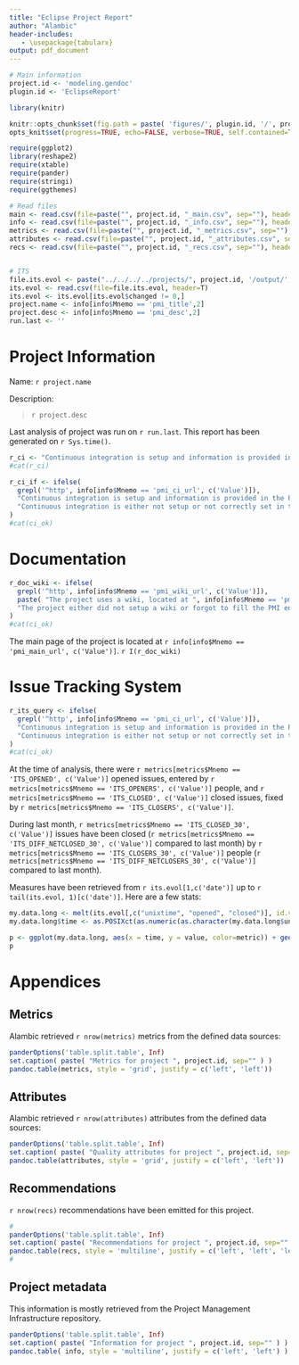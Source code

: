 ```yaml
---
title: "Eclipse Project Report"
author: "Alambic"
header-includes:
   - \usepackage{tabularx}
output: pdf_document
---
```


```r
# Main information
project.id <- 'modeling.gendoc'
plugin.id <- 'EclipseReport'

library(knitr)

knitr::opts_chunk$set(fig.path = paste( 'figures/', plugin.id, '/', project.id, '/', sep=""))
opts_knit$set(progress=TRUE, echo=FALSE, verbose=TRUE, self.contained=T)

require(ggplot2)
library(reshape2)
require(xtable)
require(pander)
require(stringi)
require(ggthemes)

# Read files
main <- read.csv(file=paste("", project.id, "_main.csv", sep=""), header=T)
info <- read.csv(file=paste("", project.id, "_info.csv", sep=""), header=T)
metrics <- read.csv(file=paste("", project.id, "_metrics.csv", sep=""), header=T)
attributes <- read.csv(file=paste("", project.id, "_attributes.csv", sep=""), header=T)
recs <- read.csv(file=paste("", project.id, "_recs.csv", sep=""), header=T)


# ITS
file.its.evol <- paste("../../../../projects/", project.id, '/output/', project.id, "_its_evol.csv", sep="")
its.evol <- read.csv(file=file.its.evol, header=T)
its.evol <- its.evol[its.evol$changed != 0,]
project.name <- info[info$Mnemo == 'pmi_title',2]
project.desc <- info[info$Mnemo == 'pmi_desc',2]
run.last <- ''
```

# Project Information

Name: `r project.name` 

Description: 

> `r project.desc`

Last analysis of project was run on `r run.last`. This report has been generated on `r Sys.time()`.

```r
r_ci <- "Continuous integration is setup and information is provided in the PMI. "
#cat(r_ci)
```

```r
r_ci_if <- ifelse(
  grepl('^http', info[info$Mnemo == 'pmi_ci_url', c('Value')]),
  "Continuous integration is setup and information is provided in the PMI. ",
  "Continuous integration is either not setup or not correctly set in the PMI."
)
#cat(ci_ok)
```

\begin{itemize}
\item `r I(r_ci_if)`
\end{itemize}


# Documentation

```r
r_doc_wiki <- ifelse(
  grepl('^http', info[info$Mnemo == 'pmi_wiki_url', c('Value')]),
  paste( "The project uses a wiki, located at ", info[info$Mnemo == 'pmi_wiki_url', c('Value')], ".", sep=""),
  "The project either did not setup a wiki or forgot to fill the PMI entry."
)
#cat(ci_ok)
```

The main page of the project is located at `r info[info$Mnemo == 'pmi_main_url', c('Value')]`. 
`r I(r_doc_wiki)`



# Issue Tracking System

```r
r_its_query <- ifelse(
  grepl('^http', info[info$Mnemo == 'pmi_ci_url', c('Value')]),
  "Continuous integration is setup and information is provided in the PMI. ",
  "Continuous integration is either not setup or not correctly set in the PMI."
)
#cat(ci_ok)
```

\begin{itemize}
\item The project reference in Bugzilla (a.k.a. \textit{Product}) is `r info[info$Mnemo == 'pmi_bugzilla_product', c('Value')]`.
\item The list of issues for the project can be found at `r info[info$Mnemo == 'pmi_bugzilla_query_url', c('Value')]`. 
\item New issues on the project can be entered at `r info[info$Mnemo == 'pmi_bugzilla_create_url', c('Value')]`. 
\end{itemize}

At the time of analysis, there were `r metrics[metrics$Mnemo == 'ITS_OPENED', c('Value')]` opened issues, entered by `r metrics[metrics$Mnemo == 'ITS_OPENERS', c('Value')]` people, and `r metrics[metrics$Mnemo == 'ITS_CLOSED', c('Value')]` closed issues, fixed by `r metrics[metrics$Mnemo == 'ITS_CLOSERS', c('Value')]`.

During last month, `r metrics[metrics$Mnemo == 'ITS_CLOSED_30', c('Value')]` issues have been closed (`r metrics[metrics$Mnemo == 'ITS_DIFF_NETCLOSED_30', c('Value')]` compared to last month) by `r metrics[metrics$Mnemo == 'ITS_CLOSERS_30', c('Value')]` people (`r metrics[metrics$Mnemo == 'ITS_DIFF_NETCLOSERS_30', c('Value')]` compared to last month).

Measures have been retrieved from `r its.evol[1,c('date')]` up to `r tail(its.evol, 1)[c('date')]`. Here are a few stats:
\begin{itemize}
\item Month with most open bugs was `r its.evol[which(its.evol$opened == max(its.evol$openers)), c('date')]`.
\end{itemize}


```r
my.data.long <- melt(its.evol[,c("unixtime", "opened", "closed")], id.vars="unixtime", value.name="value", variable.name="metric")
my.data.long$time <- as.POSIXct(as.numeric(as.character(my.data.long$unixtime)), origin="1970-01-01")

p <- ggplot(my.data.long, aes(x = time, y = value, color=metric)) + geom_line(size = .1) + theme_tufte()
p
```

# Appendices

## Metrics

Alambic retrieved `r nrow(metrics)` metrics from the defined data sources: 

```r
panderOptions('table.split.table', Inf)
set.caption( paste( "Metrics for project ", project.id, sep="" ) )
pandoc.table(metrics, style = 'grid', justify = c('left', 'left'))
```

## Attributes

Alambic retrieved `r nrow(attributes)` attributes from the defined data sources: 

```r
panderOptions('table.split.table', Inf)
set.caption( paste( "Quality attributes for project ", project.id, sep="" ) )
pandoc.table(attributes, style = 'grid', justify = c('left', 'left'))
```

## Recommendations

`r nrow(recs)` recommendations have been emitted for this project. 
\begin{tabularx}{\linewidth}{ll}
test & tes \\
\end{tabularx}

```r
#
panderOptions('table.split.table', Inf)
set.caption( paste( "Recommendations for project ", project.id, sep="" ) )
pandoc.table(recs, style = 'multiline', justify = c('left', 'left', 'left'))
#
```

## Project metadata

This information is mostly retrieved from the Project Management Infrastructure repository. 

```r
panderOptions('table.split.table', Inf)
set.caption( paste( "Information for project ", project.id, sep="" ) )
pandoc.table( info, style = 'multiline', justify = c('left', 'left') )
```

